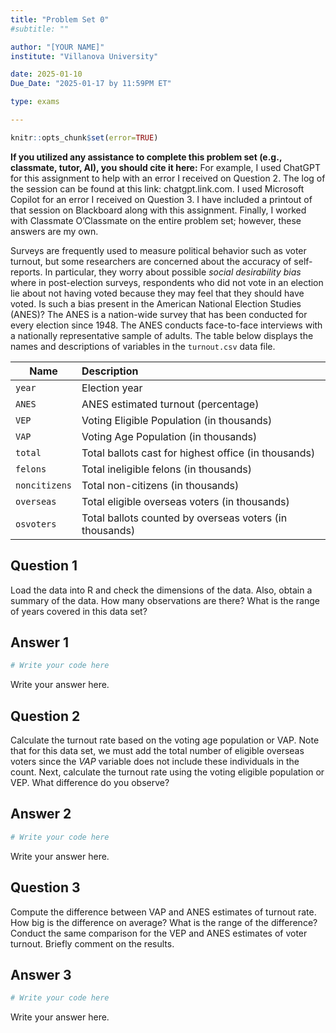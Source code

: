 ```yaml
---
title: "Problem Set 0"
#subtitle: ""

author: "[YOUR NAME]"
institute: "Villanova University"

date: 2025-01-10
Due_Date: "2025-01-17 by 11:59PM ET"

type: exams

---
```



```r
knitr::opts_chunk$set(error=TRUE)
```

**If you utilized any assistance to complete this problem set (e.g., classmate, tutor, AI), you should cite it here:** For example, I used ChatGPT for this assignment to help with an error I received on Question 2. The log of the session can be found at this link: chatgpt.link.com. I used Microsoft Copilot for an error I received on Question 3. I have included a printout of that session on Blackboard along with this assignment. Finally, I worked with Classmate O'Classmate on the entire problem set; however, these answers are my own. 


Surveys are frequently used to measure political behavior such as voter turnout, but some researchers are concerned about the accuracy of self-reports.  In particular, they worry about possible *social desirability bias* where in post-election surveys, respondents who did not vote in an election lie about not having voted because they may feel that they should have voted.  Is such a bias present in the American National Election Studies (ANES)?  The ANES is a nation-wide survey that has been conducted for every election since 1948.  The ANES conducts face-to-face interviews with a nationally representative sample of adults. The table below displays the names and descriptions
of variables in the `turnout.csv` data file.

| Name           | Description                                                                               |
|----------------|:------------------------------------------------------------------------------------------|
| `year`         |      Election year |
| `ANES`        |       ANES estimated turnout (percentage) |
| `VEP`        |        Voting Eligible Population (in thousands) |
| `VAP`         |       Voting Age Population (in thousands) |
| `total`      |        Total ballots cast for highest office (in thousands) |
| `felons`      |       Total ineligible felons (in thousands) |
| `noncitizens`   |     Total non-citizens (in thousands) |
| `overseas`    |       Total eligible overseas voters (in thousands)|
| `osvoters`      |     Total ballots counted by overseas voters (in thousands)|

## Question 1

Load the data into R and check the dimensions of the data. Also, obtain a summary of the data.  How many observations are there?  What is the range of years covered in this data set? 

## Answer 1

```r
# Write your code here
```

Write your answer here.

## Question 2

Calculate the turnout rate based on the voting age population or VAP. Note that for this data set, we must add the total number of eligible overseas voters since the *VAP* variable does not include these individuals in the count. Next, calculate the turnout rate using the voting eligible population or VEP.  What difference do you observe?

## Answer 2

```r
# Write your code here
```

Write your answer here.

## Question 3

Compute the difference between VAP and ANES estimates of turnout rate. How big is the difference on average?  What is the range of the difference? Conduct the same comparison for the VEP and ANES estimates of voter turnout. Briefly comment on the results.

## Answer 3

```r
# Write your code here
```

Write your answer here.